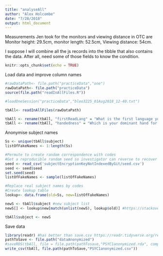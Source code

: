 ```yaml
---
title: "analyseAll"
author: "Alex Holcombe"
date: "7/28/2018"
output: html_document
---
```


Measurements Jen took for the monitors and viewing distance in OTC are Monitor height: 29.5cm, monitor length: 52.5cm, Viewing distance: 54cm.

I suppose I will combine all the js records into the tibble that also contains the data. After all, need some of those fields to know the condition.

```r
knitr::opts_chunk$set(echo = TRUE)
```

Load data and improve column names

```r
#rawDataPath<- file.path("practiceData","one")
rawDataPath<- file.path("practiceData")
source(file.path("readInAllFiles.R"))

#loadOneSession("practiceData","bleo3225_01Aug2018_12-40.txt")

tbAll<- readInAllFiles(rawDataPath)

tbAll <- rename(tbAll, "firstReadLang" = "What is the first language you learned to read?")
tbAll <- rename(tbAll, "handedness" = "Which is your dominant hand for common tasks,\nlike writing, throwing, and brushing your teeth?\n\n")
```

Anonymise subject names

```r
Ss <- unique(tbAll$subject)
listOfFakeNames <- 1:length(Ss)

#Permute to create random correspondence with codes
#Get a reproducible random seed so investigator can reverse to recover subject unikey if necessary
seed <- read_csv('subjectEncryptionKeyNotIndexedByGit/seed.csv')
seed <- seed$seed
set.seed(seed)
listOfFakeNames <- sample(listOfFakeNames)

#Replace real subject names by codes
#Create lookup table
lookup<- data.frame(old=Ss, new=listOfFakeNames)

newS <- tbAll$subject #new subject list
newS[] <- lookup$new[match(unlist(newS), lookup$old)] #https://stackoverflow.com/a/35636836/302378

tbAll$subject <- newS

```


Save data
```r
library(readr) #has better than save.csv https://readr.tidyverse.org/reference/write_delim.html
pathToSave <- file.path("dataAnonymized")
#saveRDS(tbAll, file = file.path(pathTosave,"PSYC1anonymized.rda", compress="bzip2")
write_csv(tbAll, file.path(pathToSave,"PSYC1anonymized.csv"))
```

